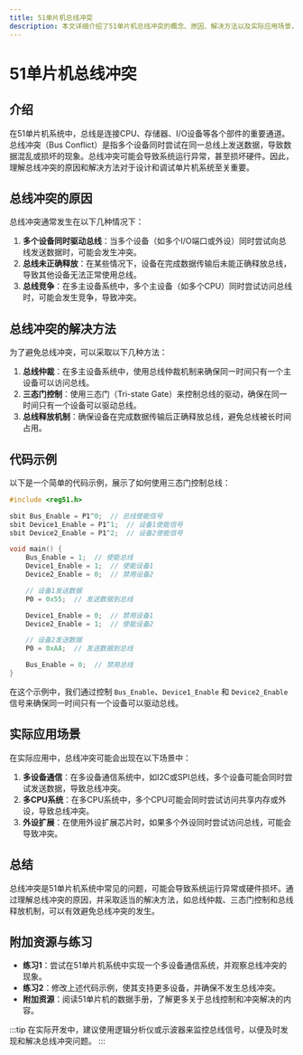 ```yaml
---
title: 51单片机总线冲突
description: 本文详细介绍了51单片机总线冲突的概念、原因、解决方法以及实际应用场景，适合初学者学习。
---
```


# 51单片机总线冲突

## 介绍

在51单片机系统中，总线是连接CPU、存储器、I/O设备等各个部件的重要通道。总线冲突（Bus Conflict）是指多个设备同时尝试在同一总线上发送数据，导致数据混乱或损坏的现象。总线冲突可能会导致系统运行异常，甚至损坏硬件。因此，理解总线冲突的原因和解决方法对于设计和调试单片机系统至关重要。

## 总线冲突的原因

总线冲突通常发生在以下几种情况下：

1. **多个设备同时驱动总线**：当多个设备（如多个I/O端口或外设）同时尝试向总线发送数据时，可能会发生冲突。
2. **总线未正确释放**：在某些情况下，设备在完成数据传输后未能正确释放总线，导致其他设备无法正常使用总线。
3. **总线竞争**：在多主设备系统中，多个主设备（如多个CPU）同时尝试访问总线时，可能会发生竞争，导致冲突。

## 总线冲突的解决方法

为了避免总线冲突，可以采取以下几种方法：

1. **总线仲裁**：在多主设备系统中，使用总线仲裁机制来确保同一时间只有一个主设备可以访问总线。
2. **三态门控制**：使用三态门（Tri-state Gate）来控制总线的驱动，确保在同一时间只有一个设备可以驱动总线。
3. **总线释放机制**：确保设备在完成数据传输后正确释放总线，避免总线被长时间占用。

## 代码示例

以下是一个简单的代码示例，展示了如何使用三态门控制总线：

```c
#include <reg51.h>

sbit Bus_Enable = P1^0;  // 总线使能信号
sbit Device1_Enable = P1^1;  // 设备1使能信号
sbit Device2_Enable = P1^2;  // 设备2使能信号

void main() {
    Bus_Enable = 1;  // 使能总线
    Device1_Enable = 1;  // 使能设备1
    Device2_Enable = 0;  // 禁用设备2

    // 设备1发送数据
    P0 = 0x55;  // 发送数据到总线

    Device1_Enable = 0;  // 禁用设备1
    Device2_Enable = 1;  // 使能设备2

    // 设备2发送数据
    P0 = 0xAA;  // 发送数据到总线

    Bus_Enable = 0;  // 禁用总线
}
```

在这个示例中，我们通过控制 `Bus_Enable`、`Device1_Enable` 和 `Device2_Enable` 信号来确保同一时间只有一个设备可以驱动总线。

## 实际应用场景

在实际应用中，总线冲突可能会出现在以下场景中：

1. **多设备通信**：在多设备通信系统中，如I2C或SPI总线，多个设备可能会同时尝试发送数据，导致总线冲突。
2. **多CPU系统**：在多CPU系统中，多个CPU可能会同时尝试访问共享内存或外设，导致总线冲突。
3. **外设扩展**：在使用外设扩展芯片时，如果多个外设同时尝试访问总线，可能会导致冲突。

## 总结

总线冲突是51单片机系统中常见的问题，可能会导致系统运行异常或硬件损坏。通过理解总线冲突的原因，并采取适当的解决方法，如总线仲裁、三态门控制和总线释放机制，可以有效避免总线冲突的发生。

## 附加资源与练习

- **练习1**：尝试在51单片机系统中实现一个多设备通信系统，并观察总线冲突的现象。
- **练习2**：修改上述代码示例，使其支持更多设备，并确保不发生总线冲突。
- **附加资源**：阅读51单片机的数据手册，了解更多关于总线控制和冲突解决的内容。

:::tip
在实际开发中，建议使用逻辑分析仪或示波器来监控总线信号，以便及时发现和解决总线冲突问题。
:::